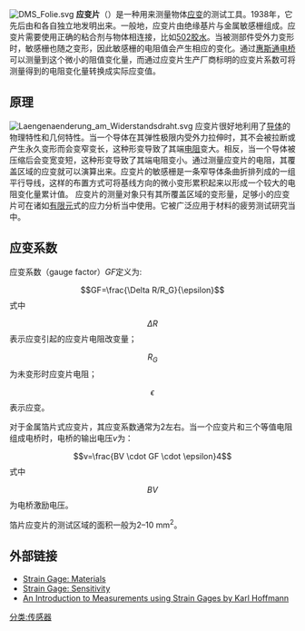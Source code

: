 {{Unreferenced|time=2021-01-09T20:41:48+00:00}}
[[Image:DMS_Folie.svg|thumb]]
'''应变片'''（{{lang-en|'''strain gauge''', '''strain gage'''}}）是一种用来测量物体[[应变_(物理学)|应变]]的测试工具。1938年，它先后由{{tsl|en|Edward E. Simmons|爱德华·E·西蒙斯|Edward E. Simmons}}和{{tsl|en|Arthur Claude Ruge|亞瑟·克勞德·魯格 |Arthur C. Ruge}}各自独立地发明出来。一般地，应变片由绝缘基片与金属敏感栅组成。应变片需要使用正确的粘合剂与物体相连接，比如[[氰基丙烯酸酯|502胶水]]。当被测部件受外力变形时，敏感栅也随之变形，因此敏感栅的电阻值会产生相应的变化。通过[[惠斯通电桥|惠斯通电桥]]可以测量到这个微小的阻值变化量，而通过应变片生产厂商标明的应变片系数可将测量得到的电阻变化量转换成实际应变值。
==原理==
[[Image:Laengenaenderung_am_Widerstandsdraht.svg|thumb]]
应变片很好地利用了[[导体|导体]]的物理特性和几何特性。当一个导体在其弹性极限内受外力拉伸时，其不会被拉断或产生永久变形而会变窄变长，这种形变导致了其端[[电阻|电阻]]变大。相反，当一个导体被压缩后会变宽变短，这种形变导致了其端电阻变小。通过测量应变片的电阻，其覆盖区域的应变就可以演算出来。应变片的敏感栅是一条窄导体条曲折排列成的一组平行导线，这样的布置方式可将基线方向的微小变形累积起来以形成一个较大的电阻变化量累计值。
应变片的测量对象只有其所覆盖区域的变形量，足够小的应变片可在诸如[[有限元分析|有限元]]式的应力分析当中使用。它被广泛应用于材料的疲劳测试研究当中。

==应变系数==
应变系数（gauge factor）<math>GF</math>定义为:
:<math>GF=\frac{\Delta R/R_G}{\epsilon}</math>
式中
:<math>\Delta R</math> 表示应变引起的应变片电阻改变量；
:<math>R_G</math> 为未变形时应变片电阻；
:<math>\epsilon</math> 表示应变。

对于金属箔片式应变片，其应变系数通常为2左右。当一个应变片和三个等值电阻组成电桥时，电桥的输出电压<math>v</math>为：
:<math>v=\frac{BV \cdot GF \cdot \epsilon}4</math>
式中
:<math>BV</math> 为电桥激励电压。

箔片应变片的测试区域的面积一般为2–10 mm<sup>2</sup>。

==外部链接==
*[http://www.efunda.com/designstandards/sensors/strain_gages/strain_gage_selection_matl.cfm Strain Gage: Materials] {{Wayback|url=http://www.efunda.com/designstandards/sensors/strain_gages/strain_gage_selection_matl.cfm |date=20171128164836 }}
*[http://www.efunda.com/designstandards/sensors/strain_gages/strain_gage_sensitivity.cfm Strain Gage: Sensitivity] {{Wayback|url=http://www.efunda.com/designstandards/sensors/strain_gages/strain_gage_sensitivity.cfm |date=20110927061050 }}
*[http://www.hbm.com/fileadmin/mediapool/techarticles/hoffmannbook/Hoffmann-book_EN.pdf An Introduction to Measurements using Strain Gages by Karl Hoffmann]{{dead link|date=2017年12月 |bot=InternetArchiveBot |fix-attempted=yes }}

{{Sensors}}

[[分类:传感器|分类:传感器]]